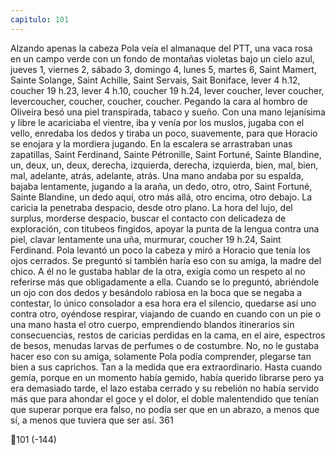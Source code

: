 ```yaml
---
capitulo: 101
---
```


Alzando apenas la cabeza Pola veía el almanaque del PTT, una vaca rosa en
un campo verde con un fondo de montañas violetas bajo un cielo azul, jueves 1,
viernes 2, sábado 3, domingo 4, lunes 5, martes 6, Saint Mamert, Sainte Solange,
Saint Achille, Saint Servais, Sait Boniface, lever 4 h.12, coucher 19 h.23, lever 4
h.10, coucher 19 h.24, lever coucher, lever coucher, levercoucher, coucher,
coucher, coucher.
Pegando la cara al hombro de Oliveira besó una piel transpirada, tabaco y
sueño. Con una mano lejanísima y libre le acariciaba el vientre, iba y venía por
los muslos, jugaba con el vello, enredaba los dedos y tiraba un poco, suavemente,
para que Horacio se enojara y la mordiera jugando. En la escalera se arrastraban
unas zapatillas, Saint Ferdinand, Sainte Pétronille, Saint Fortuné, Sainte
Blandine, un, deux, un, deux, derecha, izquierda, derecha, izquierda, bien, mal,
bien, mal, adelante, atrás, adelante, atrás. Una mano andaba por su espalda,
bajaba lentamente, jugando a la araña, un dedo, otro, otro, Saint Fortuné, Sainte
Blandine, un dedo aquí, otro más allá, otro encima, otro debajo. La caricia la
penetraba despacio, desde otro plano. La hora del lujo, del surplus, morderse
despacio, buscar el contacto con delicadeza de exploración, con titubeos fingidos,
apoyar la punta de la lengua contra una piel, clavar lentamente una uña,
murmurar, coucher 19 h.24, Saint Ferdinand. Pola levantó un poco la cabeza y
miró a Horacio que tenía los ojos cerrados. Se preguntó si también haría eso con
su amiga, la madre del chico. A él no le gustaba hablar de la otra, exigía como un
respeto al no referirse más que obligadamente a ella. Cuando se lo preguntó,
abriéndole un ojo con dos dedos y besándolo rabiosa en la boca que se negaba a
contestar, lo único consolador a esa hora era el silencio, quedarse así uno contra
otro, oyéndose respirar, viajando de cuando en cuando con un pie o una mano
hasta el otro cuerpo, emprendiendo blandos itinerarios sin consecuencias, restos
de caricias perdidas en la cama, en el aire, espectros de besos, menudas larvas de
perfumes o de costumbre. No, no le gustaba hacer eso con su amiga, solamente
Pola podía comprender, plegarse tan bien a sus caprichos. Tan a la medida que
era extraordinario. Hasta cuando gemía, porque en un momento había gemido,
había querido librarse pero ya era demasiado tarde, el lazo estaba cerrado y su
rebelión no había servido más que para ahondar el goce y el dolor, el doble
malentendido que tenían que superar porque era falso, no podía ser que en un
abrazo, a menos que sí, a menos que tuviera que ser así.
361

101
(-144)
